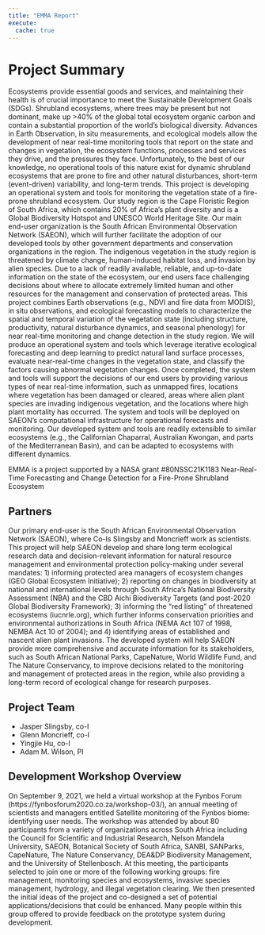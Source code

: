 ```yaml
---
title: "EMMA Report"
execute: 
  cache: true
---
```



# Project Summary

Ecosystems provide essential goods and services, and maintaining their health is of crucial importance to meet the Sustainable Development Goals (SDGs). Shrubland ecosystems, where trees may be present but not dominant, make up >40% of the global total ecosystem organic carbon and contain a substantial proportion of the world’s biological diversity. Advances in Earth Observation, in situ measurements, and ecological models allow the development of near real-time monitoring tools that report on the state and changes in vegetation, the ecosystem functions, processes and services they drive, and the pressures they face. Unfortunately, to the best of our knowledge, no operational tools of this nature exist for dynamic shrubland ecosystems that are prone to fire and other natural disturbances, short-term (event-driven) variability, and long-term trends. This project is developing an operational system and tools for monitoring the vegetation state of a fire-prone shrubland ecosystem. Our study region is the Cape Floristic Region of South Africa, which contains 20% of Africa’s plant diversity and is a Global Biodiversity Hotspot and UNESCO World Heritage Site. Our main end-user organization is the South African Environmental Observation Network (SAEON), which will further facilitate the adoption of our developed tools by other government departments and conservation organizations in the region. The indigenous vegetation in the study region is threatened by climate change, human-induced habitat loss, and invasion by alien species. Due to a lack of readily available, reliable, and up-to-date information on the state of the ecosystem, our end users face challenging decisions about where to allocate extremely limited human and other resources for the management and conservation of protected areas. This project combines Earth observations (e.g., NDVI and fire data from MODIS), in situ observations, and ecological forecasting models to characterize the spatial and temporal variation of the vegetation state (including structure, productivity, natural disturbance dynamics, and seasonal phenology) for near real-time monitoring and change detection in the study region. We will produce an operational system and tools which leverage iterative ecological forecasting and deep learning to predict natural land surface processes, evaluate near-real-time changes in the vegetation state, and classify the factors causing abnormal vegetation changes. Once completed,  the system and tools will support the decisions of our end users by providing various types of near real-time information, such as unmapped fires, locations where vegetation has been damaged or cleared, areas where alien plant species are invading indigenous vegetation, and the locations where high plant mortality has occurred. The system and tools will be deployed on SAEON’s computational infrastructure for operational forecasts and monitoring. Our developed system and tools are readily extensible to similar ecosystems (e.g., the Californian Chaparral, Australian Kwongan, and parts of the Mediterranean Basin), and can be adapted to ecosystems with different dynamics. 

EMMA is a project supported by a NASA grant  #80NSSC21K1183 Near-Real-Time Forecasting and Change Detection for a Fire-Prone Shrubland Ecosystem 

## Partners

Our primary end-user is the South African Environmental Observation Network (SAEON), where Co-Is Slingsby and Moncrieff work as scientists. This project will help SAEON develop and share long term ecological research data and decision-relevant information for natural resource management and environmental protection policy-making under several mandates: 1) informing protected area managers of ecosystem changes (GEO Global Ecosystem Initiative); 2) reporting on changes in biodiversity at national and international levels through South Africa’s National Biodiversity Assessment (NBA) and the CBD Aichi Biodiversity Targets (and post-2020 Global Biodiversity Framework); 3) informing the “red listing” of threatened ecosystems (iucnrle.org), which further informs conservation priorities and environmental authorizations in South Africa (NEMA Act 107 of 1998, NEMBA Act 10 of 2004); and 4) identifying areas of established and nascent alien plant invasions. The developed system will help SAEON provide more comprehensive and accurate information for its stakeholders, such as South African National Parks, CapeNature, World Wildlife Fund, and The Nature Conservancy, to improve decisions related to the monitoring and management of protected areas in the region, while also providing a long-term record of ecological change for research purposes.  

## Project Team

* Jasper Slingsby, co-I
* Glenn Moncrieff, co-I
* Yingjie Hu, co-I
* Adam M. Wilson,  PI

## Development Workshop Overview

On September 9, 2021, we held a virtual workshop at the Fynbos Forum (https://fynbosforum2020.co.za/workshop-03/), an annual meeting of scientists and managers entitled Satellite monitoring of the Fynbos biome: identifying user needs. The workshop was attended by about 80 participants from a variety of organizations across South Africa including the Council for Scientific and Industrial Research, Nelson Mandela University, SAEON, Botanical Society of South Africa, SANBI, SANParks, CapeNature, The Nature Conservancy, DEA&DP Biodiversity Management, and the University of Stellenbosch. At this meeting, the participants selected to join one or more of the following working groups: fire management, monitoring species and ecosystems, invasive species management, hydrology, and illegal vegetation clearing.  We then presented the initial ideas of the project and co-designed a set of potential applications/decisions that could be enhanced.  Many people within this group offered to provide feedback on the prototype system during development.
